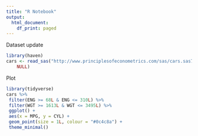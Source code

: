 ```yaml
---
title: "R Notebook"
output:
  html_document:
    df_print: paged
---
```


Dataset update

```r
library(haven)
cars <- read_sas("http://www.principlesofeconometrics.com/sas/cars.sas7bdat", 
    NULL)
```

Plot

```r
library(tidyverse)
cars %>%
 filter(ENG >= 68L & ENG <= 310L) %>%
 filter(WGT >= 1613L & WGT <= 3495L) %>%
 ggplot() +
 aes(x = MPG, y = CYL) +
 geom_point(size = 1L, colour = "#0c4c8a") +
 theme_minimal()
```

